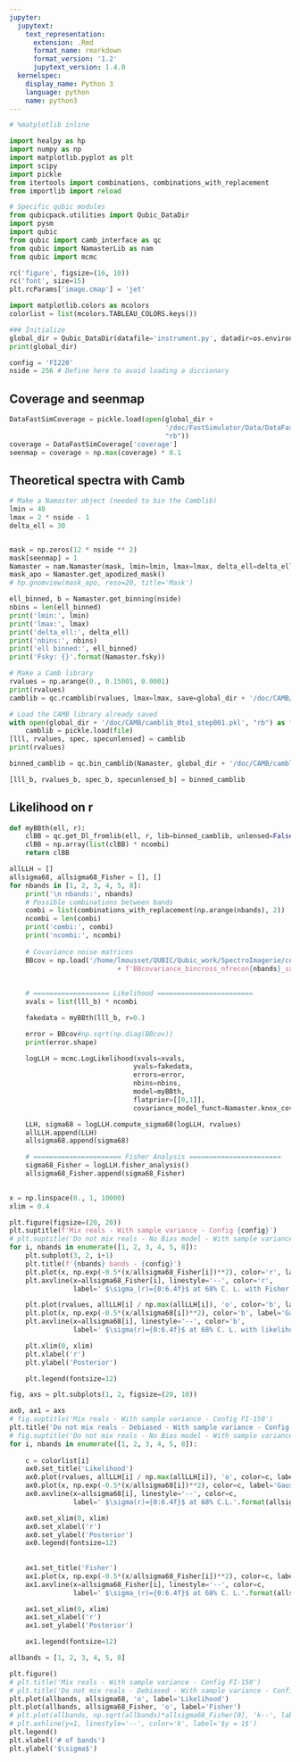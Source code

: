 ```yaml
---
jupyter:
  jupytext:
    text_representation:
      extension: .Rmd
      format_name: rmarkdown
      format_version: '1.2'
      jupytext_version: 1.4.0
  kernelspec:
    display_name: Python 3
    language: python
    name: python3
---
```


```python
# %matplotlib inline

import healpy as hp
import numpy as np
import matplotlib.pyplot as plt
import scipy
import pickle
from itertools import combinations, combinations_with_replacement
from importlib import reload

# Specific qubic modules
from qubicpack.utilities import Qubic_DataDir
import pysm
import qubic
from qubic import camb_interface as qc
from qubic import NamasterLib as nam
from qubic import mcmc

rc('figure', figsize=(16, 10))
rc('font', size=15)
plt.rcParams['image.cmap'] = 'jet'
```

```python
import matplotlib.colors as mcolors
colorlist = list(mcolors.TABLEAU_COLORS.keys())
```

```python
### Initialize
global_dir = Qubic_DataDir(datafile='instrument.py', datadir=os.environ['QUBIC_DATADIR'])
print(global_dir)
```

```python
config = 'FI220'
nside = 256 # Define here to avoid loading a diccionary
```

## Coverage and seenmap

```python
DataFastSimCoverage = pickle.load(open(global_dir +
                                       '/doc/FastSimulator/Data/DataFastSimulator_' + config +'_coverage.pkl',
                                       "rb"))
coverage = DataFastSimCoverage['coverage']
seenmap = coverage > np.max(coverage) * 0.1
```

## Theoretical spectra with Camb

```python
# Make a Namaster object (needed to bin the Camblib)
lmin = 40
lmax = 2 * nside - 1
delta_ell = 30


mask = np.zeros(12 * nside ** 2)
mask[seenmap] = 1
Namaster = nam.Namaster(mask, lmin=lmin, lmax=lmax, delta_ell=delta_ell)
mask_apo = Namaster.get_apodized_mask()
# hp.gnomview(mask_apo, reso=20, title='Mask')

ell_binned, b = Namaster.get_binning(nside)
nbins = len(ell_binned)
print('lmin:', lmin)
print('lmax:', lmax)
print('delta_ell:', delta_ell)
print('nbins:', nbins)
print('ell binned:', ell_binned)
print('Fsky: {}'.format(Namaster.fsky))
```

```python
# Make a Camb library
rvalues = np.arange(0., 0.15001, 0.0001)
print(rvalues)
camblib = qc.rcamblib(rvalues, lmax=lmax, save=global_dir + '/doc/CAMB/camblib_0to02_step0001.pkl')
```

```python
# Load the CAMB library already saved
with open(global_dir + '/doc/CAMB/camblib_0to1_step001.pkl', "rb") as file:
    camblib = pickle.load(file)
[lll, rvalues, spec, specunlensed] = camblib
print(rvalues)
```

```python
binned_camblib = qc.bin_camblib(Namaster, global_dir + '/doc/CAMB/camblib_0to1_step001.pkl', nside, verbose=True)

[lll_b, rvalues_b, spec_b, specunlensed_b] = binned_camblib
```

## Likelihood on r

```python
def myBBth(ell, r):
    clBB = qc.get_Dl_fromlib(ell, r, lib=binned_camblib, unlensed=False, specindex=2)[0]
    clBB = np.array(list(clBB) * ncombi)
    return clBB
```

```python
allLLH = []
allsigma68, allsigma68_Fisher = [], []
for nbands in [1, 2, 3, 4, 5, 8]:
    print('\n nbands:', nbands)
    # Possible combinations between bands
    combi = list(combinations_with_replacement(np.arange(nbands), 2))
    ncombi = len(combi)
    print('combi:', combi)
    print('ncombi:', ncombi)
    
    # Covariance noise matrices
    BBcov = np.load('/home/lmousset/QUBIC/Qubic_work/SpectroImagerie/corr_matrices/pourClaudia/'
                           + f'BBcovariance_bincross_nfrecon{nbands}_samereal_' + config + '_v2.npy')
    
    
    # =================== Likelihood ========================
    xvals = list(lll_b) * ncombi

    fakedata = myBBth(lll_b, r=0.)

    error = BBcov#np.sqrt(np.diag(BBcov))
    print(error.shape)

    logLLH = mcmc.LogLikelihood(xvals=xvals, 
                               yvals=fakedata, 
                               errors=error,
                               nbins=nbins,
                               model=myBBth, 
                               flatprior=[[0,1]], 
                               covariance_model_funct=Namaster.knox_covariance)

    LLH, sigma68 = logLLH.compute_sigma68(logLLH, rvalues)
    allLLH.append(LLH)
    allsigma68.append(sigma68)

    # ====================== Fisher Analysis =======================
    sigma68_Fisher = logLLH.fisher_analysis()
    allsigma68_Fisher.append(sigma68_Fisher)
    

```

```python
x = np.linspace(0., 1, 10000)
xlim = 0.4
```

```python
plt.figure(figsize=(20, 20))
plt.suptitle(f'Mix reals - With sample variance - Config {config}')
# plt.suptitle('Do not mix reals - No Bias model - With sample variance - Config FI-150')
for i, nbands in enumerate([1, 2, 3, 4, 5, 8]):
    plt.subplot(3, 2, i+1)
    plt.title(f'{nbands} bands - {config}')
    plt.plot(x, np.exp(-0.5*(x/allsigma68_Fisher[i])**2), color='r', label=f'Fisher gaussian')
    plt.axvline(x=allsigma68_Fisher[i], linestyle='--', color='r', 
                label=' $\sigma_(r)={0:6.4f}$ at 68% C. L. with Fisher'.format(allsigma68_Fisher[i]))

    plt.plot(rvalues, allLLH[i] / np.max(allLLH[i]), 'o', color='b', label='Likelihood')
    plt.plot(x, np.exp(-0.5*(x/allsigma68[i])**2), color='b', label='Gaussian $\mu = 0, \sigma = \sigma(r)$')
    plt.axvline(x=allsigma68[i], linestyle='--', color='b', 
                label=' $\sigma(r)={0:6.4f}$ at 68% C. L. with likelihood'.format(allsigma68[i]))

    plt.xlim(0, xlim)
    plt.xlabel('r')
    plt.ylabel('Posterior')

    plt.legend(fontsize=12)
```

```python
fig, axs = plt.subplots(1, 2, figsize=(20, 10))

ax0, ax1 = axs
# fig.suptitle('Mix reals - With sample variance - Config FI-150')
plt.title('Do not mix reals - Debiased - With sample variance - Config FI-150')
# fig.suptitle('Do not mix reals - No Bias model - With sample variance - Config FI-150')
for i, nbands in enumerate([1, 2, 3, 4, 5, 8]):
    
    c = colorlist[i]
    ax0.set_title('Likelihood')
    ax0.plot(rvalues, allLLH[i] / np.max(allLLH[i]), 'o', color=c, label=f'Likelihood {nbands} bands')
    ax0.plot(x, np.exp(-0.5*(x/allsigma68[i])**2), color=c, label='Gaussian $\mu = 0, \sigma = \sigma(r)$')
    ax0.axvline(x=allsigma68[i], linestyle='--', color=c, 
                label=' $\sigma(r)={0:6.4f}$ at 68% C.L.'.format(allsigma68[i]))

    ax0.set_xlim(0, xlim)
    ax0.set_xlabel('r')
    ax0.set_ylabel('Posterior')
    ax0.legend(fontsize=12)
    
    
    ax1.set_title('Fisher')
    ax1.plot(x, np.exp(-0.5*(x/allsigma68_Fisher[i])**2), color=c, label=f'Fisher gaussian {nbands} bands')
    ax1.axvline(x=allsigma68_Fisher[i], linestyle='--', color=c, 
                label=' $\sigma_(r)={0:6.4f}$ at 68% C. L.'.format(allsigma68_Fisher[i]))

    ax1.set_xlim(0, xlim)
    ax1.set_xlabel('r')
    ax1.set_ylabel('Posterior')

    ax1.legend(fontsize=12)
```

```python
allbands = [1, 2, 3, 4, 5, 8]

plt.figure()
# plt.title('Mix reals - With sample variance - Config FI-150')
# plt.title('Do not mix reals - Debiased - With sample variance - Config FI-150')
plt.plot(allbands, allsigma68, 'o', label='Likelihood')
plt.plot(allbands, allsigma68_Fisher, 'o', label='Fisher')
# plt.plot(allbands, np.sqrt(allbands)*allsigma68_Fisher[0], 'k--', label='$\sqrt{N}$')
# plt.axhline(y=1, linestyle='--', color='k', label='$y = 1$')
plt.legend()
plt.xlabel('# of bands')
plt.ylabel('$\sigma$')
```

```python

```

```python

```
